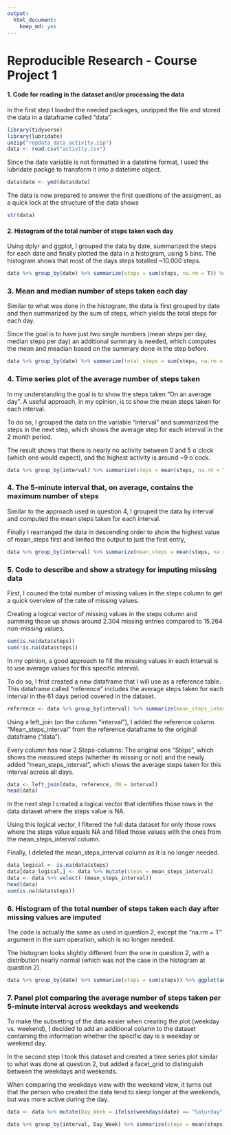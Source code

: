 ```yaml
---
output: 
  html_document: 
    keep_md: yes
---
```


Reproducible Research - Course Project 1
==========================================


#### **1. Code for reading in the dataset and/or processing the data**

In the first step I loaded the needed packages, unzipped the file and stored the data in a dataframe called "data".

```r
library(tidyverse)
library(lubridate)
unzip("repdata_data_activity.zip")
data <- read.csv("activity.csv")
```

Since the date variable is not formatted in a datetime format, I used the lubridate packge to transform it into a datetime object.

```r
data$date <- ymd(data$date)
```

The data is now prepared to answer the first questions of the assigment, as a quick lock at the structure of the data shows

```r
str(data)
```



#### **2. Histogram of the total number of steps taken each day**

Using dplyr and ggplot, I grouped the data by date, summarized the steps for each date and finally plotted the data in a histogram, using 5 bins. The histogram shows that most of the days steps totalled ~10.000 steps.

```r
data %>% group_by(date) %>% summarize(steps = sum(steps, na.rm = T)) %>% ggplot(aes(x = steps)) + geom_histogram(bins = 5, color = "white")
```


### **3. Mean and median number of steps taken each day**

Similar to what was done in the histogram, the data is first grouped by date and then summarized by the sum of steps, which yields the total steps for each day.

Since the goal is to have just two single numbers (mean steps per day, median steps per day) an additional summary is needed, which computes the mean and meadian based on the summary done in the step before.


```r
data %>% group_by(date) %>% summarize(total_steps = sum(steps, na.rm = T)) %>% summarize(mean_steps = mean(total_steps), median_steps = median(total_steps))
```



### **4. Time series plot of the average number of steps taken**

In my understanding the goal is to show the steps taken "On an average day". A useful approach, in my opinion, is to show the mean steps taken for each interval.

To do so, I grouped the data on the variable "interval" and summarized the steps in the next step, which shows the average step for each interval in the 2 month period.

The result shows that there is nearly no activity between 0 and 5 o´clock (which one would expect), and the highest activity is around ~9 o´cock.

```r
data %>% group_by(interval) %>% summarize(steps = mean(steps, na.rm = T)) %>% ggplot(aes(x = interval, y = steps)) + geom_line()
```



### **4. The 5-minute interval that, on average, contains the maximum number of steps**

Similar to the approach used in question 4, I grouped the data by interval and computed the mean steps taken for each interval.

Finally I rearranged the data in descending order to show the highest value of mean_steps first and limited the output to just the first entry,

```r
data %>% group_by(interval) %>% summarize(mean_steps = mean(steps, na.rm = T)) %>% arrange(desc(mean_steps)) %>% head(1)
```



### **5. Code to describe and show a strategy for imputing missing data**

First, I couned the total number of missing values in the steps column to get a quick overview of the rate of missing values.

Creating a logical vector of missing values in the steps column and summing those up shows around 2.304 missing entries compared to 15.264 non-missing values.

```r
sum(is.na(data$steps))
sum(!is.na(data$steps))
```

In my opinion, a good approach to fill the missing values in each interval is to use average values for this specific interval.

To do so, I frist created a new dataframe that I will use as a reference table. This dataframe called "reference" includes the average steps taken for each interval in the 61 days period covered in the dataset.

```r
reference <- data %>% group_by(interval) %>% summarize(mean_steps_interval = mean(steps, na.rm = T))
```

Using a left_join (on the column "interval"), I added the reference column "Mean_steps_interval" from the reference dataframe to the original dataframe ("data").

Every column has now 2 Steps-columns: The original one "Steps", which shows the measured steps (whether its missing or not) and the newly added "mean_steps_interval", which shows the average steps taken for this interval across all days.

```r
data <- left_join(data, reference, ON = interval)
head(data)
```

In the next step I created a logical vector that identifies those rows in the data dataset where the steps value is NA.

Using this logical vector, I filtered the full data dataset for only those rows where the steps value equals NA and filled those values with the ones from the mean_steps_interval column.

Finally, I deleted the mean_steps_interval column as it is no longer needed.

```r
data_logical <- is.na(data$steps)
data[data_logical,] <- data %>% mutate(steps = mean_steps_interval)
data <- data %>% select(-(mean_steps_interval))
head(data)
sum(is.na(data$steps))
```



### **6. Histogram of the total number of steps taken each day after missing values are imputed**

The code is actually the same as used in question 2, except the "na.rm = T" argument in the sum operation, which is no longer needed.

The histogram looks slightly different from the one in question 2, with a distribution nearly normal (which was not the case in the histogram at quastion 2).

```r
data %>% group_by(date) %>% summarize(steps = sum(steps)) %>% ggplot(aes(x = steps)) + geom_histogram(bins = 5, color = "white")
```



### **7. Panel plot comparing the average number of steps taken per 5-minute interval across weekdays and weekends**

To make the subsetting of the data easier when creating the plot (weekday vs. weekend), I decided to add an additional column to the dataset containing the information whether the specific day is a weekday or weekend day.

In the second step I took this dataset and created a time series plot similar to what was done at question 2, but added a facet_grid to distinguish between the weekdays and weekends.

When comparing the weekdays view with the weekend view, it turns out that the person who created the data tend to sleep longer at the weekends, but was more active during the day.

```r
data <- data %>% mutate(Day_Week = ifelse(weekdays(date) == "Saturday" | weekdays(date) == "Sunday", "weekend", "weekday"))

data %>% group_by(interval, Day_Week) %>% summarize(steps = mean(steps)) %>% ggplot(aes(x = interval, y = steps, color = Day_Week)) + geom_line() + facet_grid(cols = vars(Day_Week))
```
